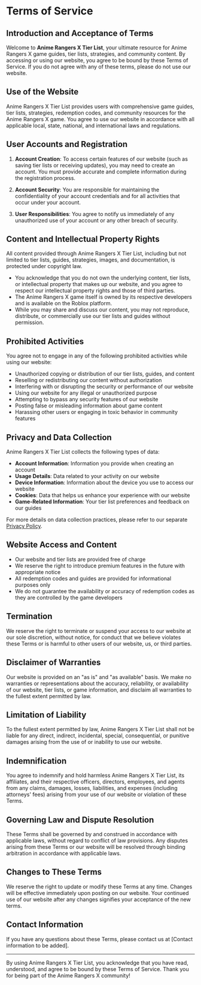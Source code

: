 # Terms of Service

## Introduction and Acceptance of Terms

Welcome to **Anime Rangers X Tier List**, your ultimate resource for Anime Rangers X game guides, tier lists, strategies, and community content. By accessing or using our website, you agree to be bound by these Terms of Service. If you do not agree with any of these terms, please do not use our website.

## Use of the Website

Anime Rangers X Tier List provides users with comprehensive game guides, tier lists, strategies, redemption codes, and community resources for the Anime Rangers X game. You agree to use our website in accordance with all applicable local, state, national, and international laws and regulations.

## User Accounts and Registration

1. **Account Creation**: To access certain features of our website (such as saving tier lists or receiving updates), you may need to create an account. You must provide accurate and complete information during the registration process.

2. **Account Security**: You are responsible for maintaining the confidentiality of your account credentials and for all activities that occur under your account.

3. **User Responsibilities**: You agree to notify us immediately of any unauthorized use of your account or any other breach of security.

## Content and Intellectual Property Rights

All content provided through Anime Rangers X Tier List, including but not limited to tier lists, guides, strategies, images, and documentation, is protected under copyright law. 

- You acknowledge that you do not own the underlying content, tier lists, or intellectual property that makes up our website, and you agree to respect our intellectual property rights and those of third parties.
- The Anime Rangers X game itself is owned by its respective developers and is available on the Roblox platform.
- While you may share and discuss our content, you may not reproduce, distribute, or commercially use our tier lists and guides without permission.

## Prohibited Activities

You agree not to engage in any of the following prohibited activities while using our website:

- Unauthorized copying or distribution of our tier lists, guides, and content
- Reselling or redistributing our content without authorization
- Interfering with or disrupting the security or performance of our website
- Using our website for any illegal or unauthorized purpose
- Attempting to bypass any security features of our website
- Posting false or misleading information about game content
- Harassing other users or engaging in toxic behavior in community features

## Privacy and Data Collection

Anime Rangers X Tier List collects the following types of data:

- **Account Information**: Information you provide when creating an account
- **Usage Details**: Data related to your activity on our website
- **Device Information**: Information about the device you use to access our website
- **Cookies**: Data that helps us enhance your experience with our website
- **Game-Related Information**: Your tier list preferences and feedback on our guides

For more details on data collection practices, please refer to our separate [Privacy Policy](/privacy-policy).

## Website Access and Content

- Our website and tier lists are provided free of charge
- We reserve the right to introduce premium features in the future with appropriate notice
- All redemption codes and guides are provided for informational purposes only
- We do not guarantee the availability or accuracy of redemption codes as they are controlled by the game developers

## Termination

We reserve the right to terminate or suspend your access to our website at our sole discretion, without notice, for conduct that we believe violates these Terms or is harmful to other users of our website, us, or third parties.

## Disclaimer of Warranties

Our website is provided on an "as is" and "as available" basis. We make no warranties or representations about the accuracy, reliability, or availability of our website, tier lists, or game information, and disclaim all warranties to the fullest extent permitted by law.

## Limitation of Liability

To the fullest extent permitted by law, Anime Rangers X Tier List shall not be liable for any direct, indirect, incidental, special, consequential, or punitive damages arising from the use of or inability to use our website.

## Indemnification

You agree to indemnify and hold harmless Anime Rangers X Tier List, its affiliates, and their respective officers, directors, employees, and agents from any claims, damages, losses, liabilities, and expenses (including attorneys' fees) arising from your use of our website or violation of these Terms.

## Governing Law and Dispute Resolution

These Terms shall be governed by and construed in accordance with applicable laws, without regard to conflict of law provisions. Any disputes arising from these Terms or our website will be resolved through binding arbitration in accordance with applicable laws.

## Changes to These Terms

We reserve the right to update or modify these Terms at any time. Changes will be effective immediately upon posting on our website. Your continued use of our website after any changes signifies your acceptance of the new terms.

## Contact Information

If you have any questions about these Terms, please contact us at [Contact information to be added].

---

By using Anime Rangers X Tier List, you acknowledge that you have read, understood, and agree to be bound by these Terms of Service. Thank you for being part of the Anime Rangers X community!
